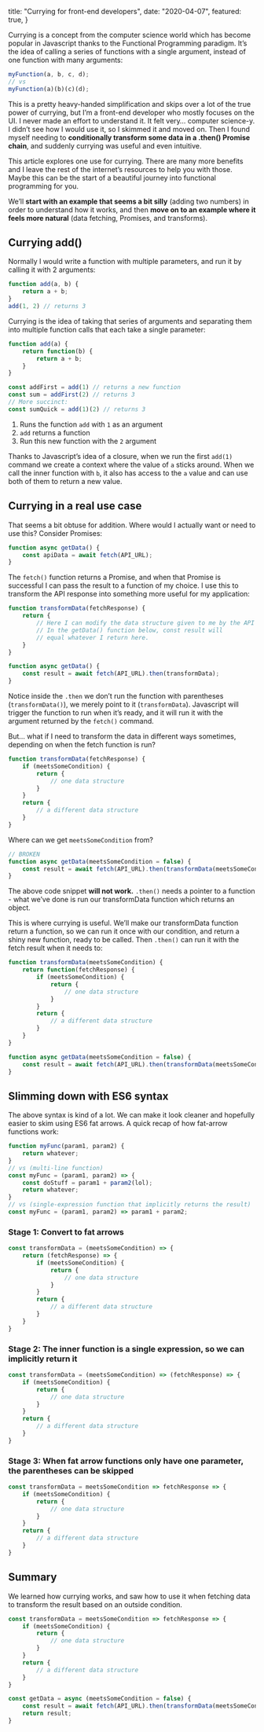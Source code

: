 
  title: "Currying for front-end developers",
  date: "2020-04-07",
  featured: true,
}

Currying is a concept from the computer science world which has become popular in Javascript thanks to the Functional Programming paradigm. It’s the idea of calling a series of functions with a single argument, instead of one function with many arguments:

```js
myFunction(a, b, c, d);
// vs
myFunction(a)(b)(c)(d);
```

This is a pretty heavy-handed simplification and skips over a lot of the true power of currying, but I’m a front-end developer who mostly focuses on the UI. I never made an effort to understand it. It felt very… computer science-y. I didn’t see how I would use it, so I skimmed it and moved on. Then I found myself needing to **conditionally transform some data in a .then() Promise chain**, and suddenly currying was useful and even intuitive.

This article explores one use for currying. There are many more benefits and I leave the rest of the internet’s resources to help you with those. Maybe this can be the start of a beautiful journey into functional programming for you.

We’ll **start with an example that seems a bit silly** (adding two numbers) in order to understand how it works, and then **move on to an example where it feels more natural** (data fetching, Promises, and transforms).

## Currying add()

Normally I would write a function with multiple parameters, and run it by calling it with 2 arguments: 

```js
function add(a, b) {
    return a + b;
}
add(1, 2) // returns 3
```

Currying is the idea of taking that series of arguments and separating them into multiple function calls that each take a single parameter:

```js
function add(a) {
    return function(b) {
        return a + b;
    } 
}

const addFirst = add(1) // returns a new function
const sum = addFirst(2) // returns 3
// More succinct:
const sumQuick = add(1)(2) // returns 3
```

1. Runs the function `add` with `1` as an argument
2. `add` returns a function
3. Run this new function with the `2` argument

Thanks to Javascript’s idea of a closure, when we run the first `add(1)` command we create a context where the value of `a` sticks around. When we call the inner function with `b`, it also has access to the `a` value and can use both of them to return a new value.

## Currying in a real use case

That seems a bit obtuse for addition. Where would I actually want or need to use this? Consider Promises:

```js
function async getData() {
    const apiData = await fetch(API_URL);
}
```

The `fetch()` function returns a Promise, and when that Promise is successful I can pass the result to a function of my choice. I use this to transform the API response into something more useful for my application:

```js
function transformData(fetchResponse) {
    return {
        // Here I can modify the data structure given to me by the API
        // In the getData() function below, const result will
        // equal whatever I return here.
    }
}

function async getData() {
    const result = await fetch(API_URL).then(transformData);
}
```

Notice inside the `.then` we don’t run the function with parentheses (`transformData()`), we merely point to it (`transformData`). Javascript will trigger the function to run when it’s ready, and it will run it with the argument returned by the `fetch()` command.

But… what if I need to transform the data in different ways sometimes, depending on when the fetch function is run?

```js
function transformData(fetchResponse) {
    if (meetsSomeCondition) {
        return {
            // one data structure
        }
    }
    return {
        // a different data structure
    }
}
```

Where can we get `meetsSomeCondition` from?

```js
// BROKEN
function async getData(meetsSomeCondition = false) {
    const result = await fetch(API_URL).then(transformData(meetsSomeCondition));
}
```

The above code snippet **will not work.** `.then()` needs a pointer to a function - what we’ve done is run our transformData function which returns an object. 

This is where currying is useful. We’ll make our transformData function return a function, so we can run it once with our condition, and return a shiny new function, ready to be called. Then `.then()` can run it with the fetch result when it needs to:

```js
function transformData(meetsSomeCondition) {
    return function(fetchResponse) {
        if (meetsSomeCondition) {
            return {
                // one data structure
            }
        }
        return {
            // a different data structure
        }
    }
}

function async getData(meetsSomeCondition = false) {
    const result = await fetch(API_URL).then(transformData(meetsSomeCondition));
}
```

## Slimming down with ES6 syntax

The above syntax is kind of a lot. We can make it look cleaner and hopefully easier to skim using ES6 fat arrows. A quick recap of how fat-arrow functions work:

```js
function myFunc(param1, param2) {
    return whatever;
}
// vs (multi-line function)
const myFunc = (param1, param2) => {
    const doStuff = param1 + param2(lol);
    return whatever;
}
// vs (single-expression function that implicitly returns the result)
const myFunc = (param1, param2) => param1 + param2;
```

### Stage 1: Convert to fat arrows

```js
const transformData = (meetsSomeCondition) => {
    return (fetchResponse) => {
        if (meetsSomeCondition) {
            return {
                // one data structure
            }
        }
        return {
            // a different data structure
        }
    }
}
```

### Stage 2: The inner function is a single expression, so we can implicitly return it

```js
const transformData = (meetsSomeCondition) => (fetchResponse) => {
    if (meetsSomeCondition) {
        return {
            // one data structure
        }
    }
    return {
        // a different data structure
    }
}
```

### Stage 3: When fat arrow functions only have one parameter, the parentheses can be skipped

```js
const transformData = meetsSomeCondition => fetchResponse => {
    if (meetsSomeCondition) {
        return {
            // one data structure
        }
    }
    return {
        // a different data structure
    }
}
```

## Summary

We learned how currying works, and saw how to use it when fetching data to transform the result based on an outside condition.

```js
const transformData = meetsSomeCondition => fetchResponse => {
    if (meetsSomeCondition) {
        return {
            // one data structure
        }
    }
    return {
        // a different data structure
    }
}

const getData = async (meetsSomeCondition = false) {
    const result = await fetch(API_URL).then(transformData(meetsSomeCondition));
    return result;
}
```

